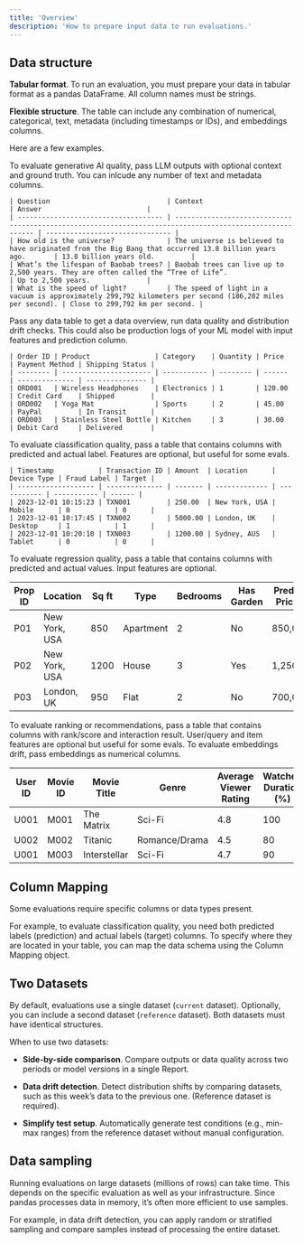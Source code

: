 ```yaml
---
title: 'Overview'
description: 'How to prepare input data to run evaluations.'
---
```


## Data structure

**Tabular format**. To run an evaluation, you must prepare your data in tabular format as a pandas DataFrame. All column names must be strings.

**Flexible structure**. The table can include any combination of numerical, categorical, text, metadata (including timestamps or IDs), and embeddings columns.

Here are a few examples.

<Tabs>
  <Tab title="LLM logs">
    To evaluate generative AI quality, pass LLM outputs with optional context and ground truth. You can inlcude any number of text and metadata columns.

    | Question                             | Context                                                                                                   | Answer                          |
    | ------------------------------------ | --------------------------------------------------------------------------------------------------------- | ------------------------------- |
    | How old is the universe?             | The universe is believed to have originated from the Big Bang that occurred 13.8 billion years ago.       | 13.8 billion years old.         |
    | What’s the lifespan of Baobab trees? | Baobab trees can live up to 2,500 years. They are often called the “Tree of Life”.                        | Up to 2,500 years.              |
    | What is the speed of light?          | The speed of light in a vacuum is approximately 299,792 kilometers per second (186,282 miles per second). | Close to 299,792 km per second. |
  </Tab>

  <Tab title="Data table">
    Pass any data table to get a data overview, run data quality and distribution drift checks. This could also be production logs of your ML model with input features and prediction column.

    | Order ID | Product                | Category    | Quantity | Price  | Payment Method | Shipping Status |
    | -------- | ---------------------- | ----------- | -------- | ------ | -------------- | --------------- |
    | ORD001   | Wireless Headphones    | Electronics | 1        | 120.00 | Credit Card    | Shipped         |
    | ORD002   | Yoga Mat               | Sports      | 2        | 45.00  | PayPal         | In Transit      |
    | ORD003   | Stainless Steel Bottle | Kitchen     | 3        | 30.00  | Debit Card     | Delivered       |
  </Tab>

  <Tab title="Classification">
    To evaluate classification quality, pass a table that contains columns with predicted and actual label. Features are optional, but useful for some evals.

    | Timestamp           | Transaction ID | Amount  | Location      | Device Type | Fraud Label | Target |
    | ------------------- | -------------- | ------- | ------------- | ----------- | ----------- | ------ |
    | 2023-12-01 10:15:23 | TXN001         | 250.00  | New York, USA | Mobile      | 0           | 0      |
    | 2023-12-01 10:17:45 | TXN002         | 5000.00 | London, UK    | Desktop     | 1           | 1      |
    | 2023-12-01 10:20:10 | TXN003         | 1200.00 | Sydney, AUS   | Tablet      | 0           | 0      |
  </Tab>

  <Tab title="Regression">
    To evaluate regression quality, pass a table that contains columns with predicted and actual values. Input features are optional.

| Prop ID | Location        | Sq ft | Type      | Bedrooms | Has Garden | Predicted Price ($) | Actual Price ($) |
|---------|-----------------|-------|-----------|----------|------------|----------------------|------------------|
| P01     | New York, USA   | 850   | Apartment | 2        | No         | 850,000              | 870,000          |
| P02     | New York, USA   | 1200  | House     | 3        | Yes        | 1,250,000            | 1,300,000        |
| P03     | London, UK      | 950   | Flat      | 2        | No         | 700,000              | 720,000          |

  </Tab>

  <Tab title="Ranking">
    To evaluate ranking or recommendations, pass a table that contains columns with rank/score and interaction result. User/query and item features are optional but useful for some evals.

  
  </Tab>

  <Tab title="Embeddings">
    To evaluate embeddings drift, pass embeddings as numerical columns.

| User ID | Movie ID | Movie Title   | Genre          | Average Viewer Rating | Watched Duration (%) | Predicted Rank |
|---------|----------|---------------|----------------|------------------------|-----------------------|----------------|
| U001    | M001     | The Matrix    | Sci-Fi         | 4.8                    | 100                   | 1              |
| U002    | M002     | Titanic       | Romance/Drama  | 4.5                    | 80                    | 2              |
| U001    | M003     | Interstellar  | Sci-Fi         | 4.7                    | 90                    | 2              |

  </Tab>
</Tabs>

## Column Mapping

Some evaluations require specific columns or data types present.

For example, to evaluate classification quality, you need both predicted labels (prediction) and actual labels (target) columns. To specify where they are located in your table, you can map the data schema using the Column Mapping object.

## Two Datasets

By default, evaluations use a single dataset (`current` dataset). Optionally, you can include a second dataset (`reference` dataset). Both datasets must have identical structures.

When to use two datasets:

* **Side-by-side comparison**. Compare outputs or data quality across two periods or model versions in a single Report.

* **Data drift detection**. Detect distribution shifts by comparing datasets, such as this week’s data to the previous one. (Reference dataset is required).

* **Simplify test setup**. Automatically generate test conditions (e.g., min-max ranges) from the reference dataset without manual configuration.

## Data sampling

Running evaluations on large datasets (millions of rows) can take time. This depends on the specific evaluation as well as your infrastructure. Since pandas processes data in memory, it’s often more efficient to use samples.

For example, in data drift detection, you can apply random or stratified sampling and compare samples instead of processing the entire dataset.
